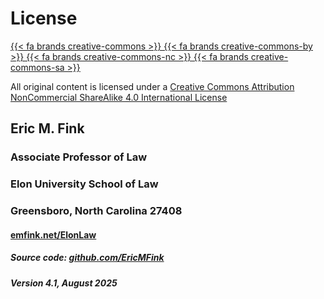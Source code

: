# License {.unnumbered}

::: {.license}

[{{< fa brands creative-commons >}} {{< fa brands creative-commons-by >}} {{< fa brands creative-commons-nc >}} {{< fa brands creative-commons-sa >}}](https://creativecommons.org/licenses/by-nc-sa/4.0/)

All original content is licensed under a [Creative Commons Attribution NonCommercial ShareAlike 4.0 International License](https://creativecommons.org/licenses/by-nc-sa/4.0/)

## Eric M. Fink
### Associate Professor of Law
### Elon University School of Law
### Greensboro, North Carolina 27408
#### [[emfink.net/ElonLaw](https://www.emfink.net/ElonLaw/)]{.mono-face}

##### Source code: [[github.com/EricMFink](https://github.com/EricMFink/CivProBook)]{.mono-face}

##### Version 4.1, August 2025

:::